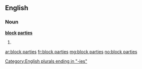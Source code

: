 ==English==
===Noun===
'''[[block]] [[parties]]'''
# {{plural of|[[block party]]}}

[[Category:English plurals ending in "-ies"]]

[[ar:block parties]]
[[fr:block parties]]
[[mg:block parties]]
[[no:block parties]]